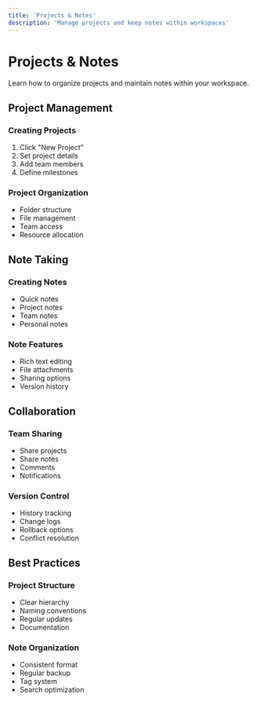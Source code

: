 ```yaml
---
title: 'Projects & Notes'
description: 'Manage projects and keep notes within workspaces'
---
```


# Projects & Notes

Learn how to organize projects and maintain notes within your workspace.

## Project Management

### Creating Projects
1. Click "New Project"
2. Set project details
3. Add team members
4. Define milestones

### Project Organization
- Folder structure
- File management
- Team access
- Resource allocation

## Note Taking

### Creating Notes
- Quick notes
- Project notes
- Team notes
- Personal notes

### Note Features
- Rich text editing
- File attachments
- Sharing options
- Version history

## Collaboration

### Team Sharing
- Share projects
- Share notes
- Comments
- Notifications

### Version Control
- History tracking
- Change logs
- Rollback options
- Conflict resolution

## Best Practices

### Project Structure
- Clear hierarchy
- Naming conventions
- Regular updates
- Documentation

### Note Organization
- Consistent format
- Regular backup
- Tag system
- Search optimization
